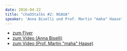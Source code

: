 ```yaml
---
date: 2016-04-22
title: "chaOStalks #2: NSAUA"
speaker: 'Anna Biselli und Prof. Martin "maha" Haase'
---
```


<ul>
  <a href="downloads/chaostalk2_a3.pdf" target="_blank">
    <li>zum Flyer</li>
  </a>
  <a
    href="https://media.ccc.de/v/chaostalk-2.1-NSAUA"
    rel="noreferer"
    target="_blank"
  >
    <li>zum Video (Anna Biselli)</li>
  </a>
  <a
    href="https://media.ccc.de/v/chaostalk-2.2-NSAUA"
    rel="noreferer"
    target="_blank"
  >
    <li>zum Video (Prof. Martin &quot;maha&quot; Haase)</li>
  </a>
</ul>
